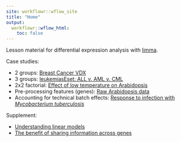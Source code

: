 ```yaml
---
site: workflowr::wflow_site
title: "Home"
output:
  workflowr::wflow_html:
    toc: false
---
```


Lesson material for differential expression analysis with [limma][].

Case studies:

* 2 groups: [Breast Cancer VDX](vdx.html)
* 3 groups: [leukemiasEset: ALL v. AML v. CML](leukemiasEset.html)
* 2x2 factorial: [Effect of low temperature on Arabidopsis](arabidopsis.html)
* Pre-processing features (genes): [Raw Arabidopsis data](pre-processing.html)
* Accounting for technical batch effects: [Response to infection with _Mycobacterium tuberculosis_](batch-effects.html)

Supplement:

* [Understanding linear models](linear-models.html)
* [The benefit of sharing information across genes](sharing.html)

[limma]: https://bioconductor.org/packages/release/bioc/html/limma.html
